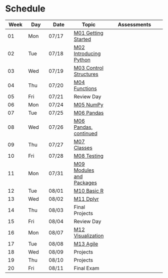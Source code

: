 # Schedule

| Week | Day | Date | Topic | Assessments |
|-----|-----|------|-------|-------------|
| 01 | Mon | 07/17 | [M01 Getting Started](../m01/m01-intro.qmd) |  |
| 02 | Tue | 07/18 | [M02 Introducing Python](../m02/m02-intro.qmd) |  |
| 03 | Wed | 07/19 | [M03 Control Structures](../m03/m03-intro.qmd) |  |
| 04 | Thu | 07/20 | [M04 Functions](../m04/m04-intro.qmd) |  |
| 05 | Fri | 07/21 | Review Day |  |
| 06 | Mon | 07/24 | [M05 NumPy](../m05/m05-intro.qmd) |  |
| 07 | Tue | 07/25 | [M06 Pandas](../m06/m06-intro.qmd) |  |
| 08 | Wed | 07/26 | [M06 Pandas, continued](../m06/m06-intro.qmd)  |  |
| 09 | Thu | 07/27 | [M07 Classes](../m07/m07-intro.qmd)  |  |
| 10 | Fri | 07/28 | [M08 Testing](../m08/m08-intro.qmd)  |  |
| 11 | Mon | 07/31 | [M09 Modules and Packages](../m09/m09-intro.qmd) |  |
| 12 | Tue | 08/01 | [M10 Basic R](../m10/m10-intro.qmd) |  |
| 13 | Wed | 08/02 | [M11 Dplyr](../m11/m11-intro.qmd) |  |
| 14 | Thu | 08/03 | Final Projects  |  |
| 15 | Fri | 08/04 | Review Day  |  |
| 16 | Mon | 08/07 | [M12 Visualization](../m12/m12-intro.qmd)  |  |
| 17 | Tue | 08/08 | [M13 Agile](../m13/m13-intro.qmd)  |  |
| 18 | Wed | 08/09 | Projects  |  |
| 19 | Thu | 08/10 | Projects  |  |
| 20 | Fri | 08/11 | Final Exam |  |
